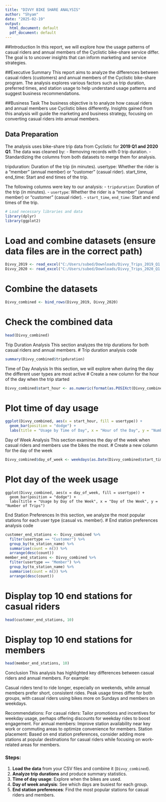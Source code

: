 ---
title: "DIVVY BIKE SHARE ANALYSIS"
author: "Shyam"
date: "2025-02-19"
output:
  html_document: default
  pdf_document: default
---


##Introduction
In this report, we will explore how the usage patterns of casual riders and annual members of the Cyclistic bike-share service differ. The goal is to uncover insights that can inform marketing and service strategies.



##Executive Summary
This report aims to analyze the differences between casual riders (customers) and annual members of the Cyclistic bike-share program. The analysis explores various factors such as trip duration, preferred times, and station usage to help understand usage patterns and suggest business recommendations.

##Business Task
The business objective is to analyze how casual riders and annual members use Cyclistic bikes differently. Insights gained from this analysis will guide the marketing and business strategy, focusing on converting casual riders into annual members.

## Data Preparation
The analysis uses bike-share trip data from Cyclistic for **2019 Q1 and 2020 Q1**. The data was cleaned by:
- Removing records with 0 trip duration.
- Standardizing the columns from both datasets to merge them for analysis.

tripduration: Duration of the trip (in minutes).
usertype: Whether the rider is a "member" (annual member) or "customer" (casual rider).
start_time, end_time: Start and end times of the trip.

The following columns were key to our analysis:
- `tripduration`: Duration of the trip (in minutes).
- `usertype`: Whether the rider is a "member" (annual member) or "customer" (casual rider).
- `start_time`, `end_time`: Start and end times of the trip.

```{r}
# Load necessary libraries and data
library(dplyr)
library(ggplot2) 
```

# Load and combine datasets (ensure data files are in the correct path)
```{r load-data}

Divvy_2019 <- read_excel("C:/Users/subed/Downloads/Divvy_Trips_2019_Q1.xlsx")
Divvy_2020 <- read_excel("C:/Users/subed/Downloads/Divvy_Trips_2020_Q1.xlsx")


```

# Combine the datasets
```{r}
Divvy_combined <- bind_rows(Divvy_2019, Divvy_2020)
```

# Check the combined data
```{r}
head(Divvy_combined)
```


Trip Duration Analysis
This section analyzes the trip durations for both casual riders and annual members.
# Trip duration analysis code
```{r}
summary(Divvy_combined$tripduration)
```

Time of Day Analysis
In this section, we will explore when during the day the different user types are most active
# Create a new column for the hour of the day when the trip started
```{r}
Divvy_combined$start_hour <- as.numeric(format(as.POSIXct(Divvy_combined$start_time), "%H"))
```

# Plot time of day usage
```{r}
ggplot(Divvy_combined, aes(x = start_hour, fill = usertype)) + 
  geom_bar(position = "dodge") +
  labs(title = "Usage by Time of Day", x = "Hour of the Day", y = "Number of Trips")
```

Day of Week Analysis
This section examines the day of the week when casual riders and members use the bikes the most.
# Create a new column for the day of the week
```{r}
Divvy_combined$day_of_week <- weekdays(as.Date(Divvy_combined$start_time))
```
# Plot day of the week usage
```{rg}
ggplot(Divvy_combined, aes(x = day_of_week, fill = usertype)) + 
  geom_bar(position = "dodge") +
  labs(title = "Usage by Day of the Week", x = "Day of the Week", y = "Number of Trips") 
```
  
  End Station Preferences
In this section, we analyze the most popular stations for each user type (casual vs. member).
# End station preferences analysis code
```{r}
customer_end_stations <- Divvy_combined %>%
  filter(usertype == "Customer") %>%
  group_by(to_station_name) %>%
  summarise(count = n()) %>%
  arrange(desc(count))
member_end_stations <- Divvy_combined %>%
  filter(usertype == "Member") %>%
  group_by(to_station_name) %>%
  summarise(count = n()) %>%
  arrange(desc(count))
```
# Display top 10 end stations for casual riders
```{r}
head(customer_end_stations, 10)
```
# Display top 10 end stations for members
```{r}
head(member_end_stations, 10)
```
Conclusion
This analysis has highlighted key differences between casual riders and annual members. For example:

Casual riders tend to ride longer, especially on weekends, while annual members prefer short, consistent rides.
Peak usage times differ for both groups, with casual riders using bikes more on Sundays and members on weekdays.

Recommendations:
For casual riders: Tailor promotions and incentives for weekday usage, perhaps offering discounts for weekday rides to boost engagement.
For annual members: Improve station availability near key work or commuting areas to optimize convenience for members.
Station placement: Based on end station preferences, consider adding more stations at popular destinations for casual riders while focusing on work-related areas for members.


### Steps:
1. **Load the data** from your CSV files and combine it (`Divvy_combined`).
2. **Analyze trip durations** and produce summary statistics.
3. **Time of day usage**: Explore when the bikes are used.
4. **Day of week analysis**: See which days are busiest for each group.
5. **End station preferences**: Find the most popular stations for casual riders and members.


